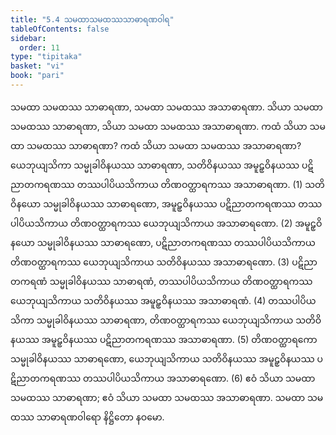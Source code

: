```yaml
---
title: "5.4 သမထာသမထဿသာဓာရဏဝါရ"
tableOfContents: false
sidebar:
  order: 11
type: "tipitaka"
basket: "vi"
book: "pari"
---
```



<DynamicBreadcrumb />

<Division number="299" book="pari">

<Paragraph number="1261" book="pari">
သမထာ သမထဿ သာဓာရဏာ, သမထာ သမထဿ အသာဓာရဏာ. သိယာ သမထာ သမထဿ သာဓာရဏာ, သိယာ သမထာ သမထဿ အသာဓာရဏာ.
</Paragraph>

<Paragraph number="1262" book="pari">
ကထံ သိယာ သမထာ သမထဿ သာဓာရဏာ? ကထံ သိယာ သမထာ သမထဿ အသာဓာရဏာ? ယေဘုယျသိကာ သမ္မုခါဝိနယဿ သာဓာရဏာ, သတိဝိနယဿ အမူဠှဝိနယဿ ပဋိညာတကရဏဿ တဿပါပိယသိကာယ တိဏဝတ္ထာရကဿ အသာဓာရဏာ. (1)
</Paragraph>

<Paragraph number="1263" book="pari">
သတိဝိနယော သမ္မုခါဝိနယဿ သာဓာရဏော, အမူဠှဝိနယဿ ပဋိညာတကရဏဿ တဿပါပိယသိကာယ တိဏဝတ္ထာရကဿ ယေဘုယျသိကာယ အသာဓာရဏော. (2)
</Paragraph>

<Paragraph number="1264" book="pari">
အမူဠှဝိနယော သမ္မုခါဝိနယဿ သာဓာရဏော, ပဋိညာတကရဏဿ တဿပါပိယသိကာယ တိဏဝတ္ထာရကဿ ယေဘုယျသိကာယ သတိဝိနယဿ အသာဓာရဏော. (3)
</Paragraph>

<Paragraph number="1265" book="pari">
ပဋိညာတကရဏံ သမ္မုခါဝိနယဿ သာဓာရဏံ, တဿပါပိယသိကာယ တိဏဝတ္ထာရကဿ ယေဘုယျသိကာယ သတိဝိနယဿ အမူဠှဝိနယဿ အသာဓာရဏံ. (4)
</Paragraph>

<Paragraph number="1266" book="pari">
တဿပါပိယသိကာ သမ္မုခါဝိနယဿ သာဓာရဏာ, တိဏဝတ္ထာရကဿ ယေဘုယျသိကာယ သတိဝိနယဿ အမူဠှဝိနယဿ ပဋိညာတကရဏဿ အသာဓာရဏာ. (5)
</Paragraph>

<Paragraph number="1267" book="pari">
တိဏဝတ္ထာရကော သမ္မုခါဝိနယဿ သာဓာရဏော, ယေဘုယျသိကာယ သတိဝိနယဿ အမူဠှဝိနယဿ ပဋိညာတကရဏဿ တဿပါပိယသိကာယ အသာဓာရဏော. (6)
</Paragraph>

<Paragraph number="1268" book="pari">
ဧဝံ သိယာ သမထာ သမထဿ သာဓာရဏာ; ဧဝံ သိယာ သမထာ သမထဿ အသာဓာရဏာ.

</Paragraph>
</Division>

<Paragraph number="1269" type="center" book="pari">
သမထာ သမထဿ သာဓာရဏဝါရော နိဋ္ဌိတော နဝမော.
</Paragraph>